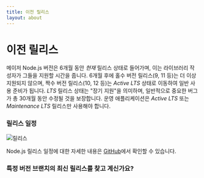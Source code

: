 ```yaml
---
title: 이전 릴리스
layout: about
---
```


# 이전 릴리스

메이저 Node.js 버전은 6개월 동안 *현재* 릴리스 상태로 들어가며, 이는 라이브러리 작성자가 그들을 지원할 시간을 줍니다.
6개월 후에 홀수 버전 릴리스(9, 11 등)는 더 이상 지원되지 않으며, 짝수 버전 릴리스(10, 12 등)는 *Active LTS* 상태로 이동하여 일반 사용 준비가 됩니다.
*LTS* 릴리스 상태는 "장기 지원"을 의미하며, 일반적으로 중요한 버그가 총 30개월 동안 수정될 것을 보장합니다.
운영 애플리케이션은 *Active LTS* 또는 *Maintenance LTS* 릴리스만 사용해야 합니다.

### 릴리스 일정

![릴리스](https://raw.githubusercontent.com/nodejs/Release/main/schedule.svg?sanitize=true)

Node.js 릴리스 일정에 대한 자세한 내용은 [GitHub](https://github.com/nodejs/release#release-schedule)에서 확인할 수 있습니다.

### 특정 버전 브랜치의 최신 릴리스를 찾고 계신가요?

<DownloadReleasesTable />
